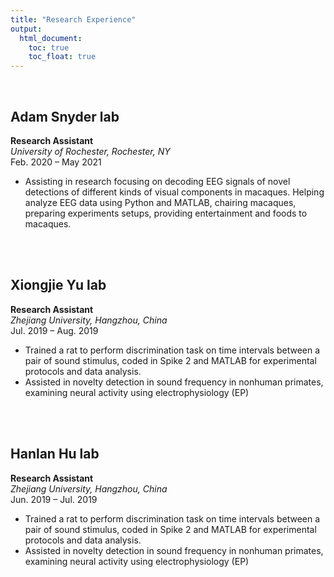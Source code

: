 ```yaml
---
title: "Research Experience"
output: 
  html_document:
    toc: true
    toc_float: true
---
```

<br>

## Adam Snyder lab 
**Research Assistant**<br>
*University of Rochester, Rochester, NY* <br>
Feb. 2020 – May 2021
<ul>
<li>Assisting in research focusing on decoding EEG signals of novel detections of different kinds of visual components in macaques. Helping analyze EEG data using Python and MATLAB, chairing macaques, preparing experiments setups, providing entertainment and foods to macaques.</li>
</ul>
<br><br>

## Xiongjie Yu lab 
**Research Assistant**<br>
*Zhejiang University, Hangzhou, China* <br>
Jul. 2019 – Aug. 2019
<ul>
<li>Trained a rat to perform discrimination task on time intervals between a pair of sound stimulus, coded in Spike 2 and MATLAB for experimental protocols and data analysis. </li>
<li>Assisted in novelty detection in sound frequency in nonhuman primates, examining neural activity using electrophysiology (EP) </li>
</ul>
<br><br>

## Hanlan Hu lab
**Research Assistant**<br>
*Zhejiang University, Hangzhou, China* <br>
Jun. 2019 – Jul. 2019
<ul>
<li>Trained a rat to perform discrimination task on time intervals between a pair of sound stimulus, coded in Spike 2 and MATLAB for experimental protocols and data analysis. </li>
<li>Assisted in novelty detection in sound frequency in nonhuman primates, examining neural activity using electrophysiology (EP) </li>
</ul>
<br>


